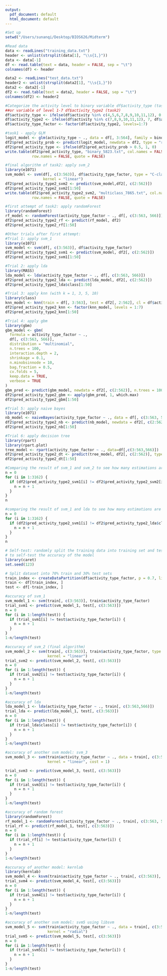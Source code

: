 ```yaml
---
output:
  pdf_document: default
  html_document: default
---
```

```r
#Set up
setwd("/Users/sunanqi/Desktop/BIOS626/Midterm")
```

```r
#Read data
data <- readLines("training_data.txt")
header <- unlist(strsplit(data[1], "\\s{1,}"))
data <- data[-1]
df <- read.table(text = data, header = FALSE, sep = "\t")
colnames(df) <- header

data2 <- readLines("test_data.txt")
header2 <- unlist(strsplit(data2[1], "\\s{1,}"))
data2 <- data2[-1]
df2 <- read.table(text = data2, header = FALSE, sep = "\t")
colnames(df2) <- header2
```

```r
#Categorize the activity level to binary variable df$activity_type (task1) 
##or variable of level 1-7 df$activity_type2 (task2)
df$activity_type <- ifelse(df$activity %in% c(4,5,6,7,8,9,10,11,12), 0, 1)
df$activity_type2 <- ifelse(df$activity %in% c(7,8,9,10,11,12), 7, df$activity)
df$activity_type_factor <- factor(df$activity_type2, levels=1:7)
```

```r
#task1 - apply GLM
logit_model <- glm(activity_type ~ ., data = df[, 3:564], family = binomial)
df2$pred_activity_prob <- predict(logit_model, newdata = df2, type = "response")
df2$pred_activity_type <- ifelse(df2$pred_activity_prob > 0.5, 1, 0)
write.table(df2$pred_activity_type, "binary_5823.txt", col.names = FALSE, 
            row.names = FALSE, quote = FALSE)
```

```r
#final algorithm of task2: apply svm_2
library(e1071)
svm_model <- svm(df[, c(3:563)], df$activity_type_factor, type = "C-classification", 
                 kernel = "linear")
df2$pred_activity_type2_svm2 <- predict(svm_model,df2[, c(2:562)])
df2$pred_activity_type2_svm2[1:50]
write.table(df2$pred_activity_type2_svm2, "multiclass_7865.txt", col.names = FALSE, 
            row.names = FALSE, quote = FALSE)
```


```r
#first attempt of task2: apply randomForest
library(randomForest)
rf_model <- randomForest(activity_type_factor ~ ., df[, c(3:563, 566)])
df2$pred_activity_type2_rf <- predict(rf_model, df2)
df2$pred_activity_type2_rf[1:50]

```

```r
#Other trials after first attempt:
#Trial 1: apply svm_1
library(e1071)
svm_model <- svm(df[, c(3:563)], df$activity_type_factor)
df2$pred_activity_type2_svm1 <- predict(svm_model, df2[, c(2:562)])
df2$pred_activity_type2_svm1[1:50]
```

```r
#Trial 2: apply lda
library(MASS)
lda_model <- lda(activity_type_factor ~ ., df[, c(3:563, 566)])
df2$pred_activity_type2_lda <- predict(lda_model, df2[, c(2:562)])
df2$pred_activity_type2_lda$class[1:50]
```


```r
#Trial 3: apply knn (with k = 1, 3, 5, 10)
library(class)
knn_model <- knn(train = df[, 3:563], test = df2[, 2:562], cl = df$activity_type_factor, k = 10)
df2$pred_activity_type2_knn <- factor(knn_model, levels = 1:7)
df2$pred_activity_type2_knn[1:50]
```

```r
#Trial 4: apply gbm
library(gbm)
gbm_model <- gbm(
  formula = activity_type_factor ~ .,
  df[, c(3:563, 566)],
  distribution = "multinomial",
  n.trees = 100,
  interaction.depth = 2,
  shrinkage = 0.1,
  n.minobsinnode = 10,
  bag.fraction = 0.5,
  cv.folds = 5,
  keep.data = TRUE,
  verbose = TRUE
)
gbm_pred <- predict(gbm_model, newdata = df2[, c(2:562)], n.trees = 100)
df2$pred_activity_type2_gbm <- apply(gbm_pred, 1, which.max)
df2$pred_activity_type2_gbm[1:50]
```

```r
#Trial 5: apply naive bayes
library(e1071)
nb_model <- naiveBayes(activity_type_factor ~ ., data = df[, c(3:563, 566)])
df2$pred_activity_type2_nb <- predict(nb_model, newdata = df2[, c(2:562)])
df2$pred_activity_type2_nb[1:50]
```

```r
#Trial 6: apply decision tree
library(rpart)
library(rpart.plot)
tree_model <- rpart(activity_type_factor ~ ., data=df[,c(3:563,566)])
df2$pred_activity_type2_dt <- predict(tree_model, df2[, c(2:562)], type="class")
df2$pred_activity_type2_dt[1:50]
```

```r
#Comparing the result of svm_1 and svm_2 to see how many estimations are different
n = 0
for (i in 1:3162) {
  if (df2$pred_activity_type2_svm1[i] != df2$pred_activity_type2_svm2[i]) {
    n = n + 1
  }
}
n
```

```r
#comparing the result of svm_1 and lda to see how many estimations are different
n = 0
for (i in 1:3162) {
  if (df2$pred_activity_type2_svm1[i] != df2$pred_activity_type2_lda$class[i]) {
    n = n + 1
  }
}
n
```

```r
# Self-test: randomly split the training data into training set and test set 
# to self-test the accuracy of the model
library(caret)
set.seed(123)

# Split dataset into 70% train and 30% test sets
train_index <- createDataPartition(df$activity_type_factor, p = 0.7, list = FALSE)
train <- df[train_index, ]
test <- df[-train_index, ]
```

```r
#accuracy of svm_1
svm_model_1 <- svm(train[, c(3:563)], train$activity_type_factor)
trial_svm1 <- predict(svm_model_1, test[, c(3:563)])
n = 0
for (i in 1:length(test)) {
  if (trial_svm1[i] != test$activity_type_factor[i]) {
    n = n + 1
  }
}
1-n/length(test)
```

```r
#accuracy of svm_2 (final algorithm)
svm_model_2 <- svm(train[, c(3:563)], train$activity_type_factor, type = "C-classification", 
                   kernel = "linear")
trial_svm2 <- predict(svm_model_2, test[, c(3:563)])
n = 0
for (i in 1:length(test)) {
  if (trial_svm2[i] != test$activity_type_factor[i]) {
    n = n + 1
  }
}
1-n/length(test)
```

```r
#accuracy of lda
lda_model_1 <- lda(activity_type_factor ~ ., train[, c(3:563,566)])
trial_lda <- predict(lda_model_1, test[, c(3:563)])
n = 0
for (i in 1:length(test)) {
  if (trial_lda$class[i] != test$activity_type_factor[i]) {
    n = n + 1
  }
}
1-n/length(test)

```

```r
#accuracy of another svm model: svm_3
svm_model_3 <- svm(train$activity_type_factor ~ ., data = train[, c(3:563)], 
                   kernel = "linear", cost = 1)

trial_svm3 <- predict(svm_model_3, test[, c(3:563)])
n = 0
for (i in 1:length(test)) {
  if (trial_svm3[i] != test$activity_type_factor[i]) {
    n = n + 1
  }
}
1-n/length(test)
```

```r
#accuracy of random forest
library(randomForest)
rf_model_1 <- randomForest(activity_type_factor ~ ., train[, c(3:563, 566)])
trial_rf <- predict(rf_model_1, test[, c(3:563)])
n = 0
for (i in 1:length(test)) {
  if (trial_rf[i] != test$activity_type_factor[i]) {
    n = n + 1
  }
}
1-n/length(test)
```

```r
#accuracy of another model: kernlab
library(kernlab)
svm_model_4 <- ksvm(train$activity_type_factor ~ ., train[, c(3:563)], kernel = "rbfdot")
trial_svm4 <- predict(svm_model_4, test[, c(3:563)])
n = 0
for (i in 1:length(test)) {
  if (trial_svm4[i] != test$activity_type_factor[i]) {
    n = n + 1
  }
}
1-n/length(test)
```

```r
#accuracy of another svm model: svm5 using libsvm
svm_model_5 <- svm(train$activity_type_factor ~ ., data = train[, c(3:563)], 
                   kernel = "radial")
trial_svm5 <- predict(svm_model_5, test[, c(3:563)])
n = 0
for (i in 1:length(test)) {
  if (trial_svm5[i] != test$activity_type_factor[i]) {
    n = n + 1
  }
}
1-n/length(test)
```
